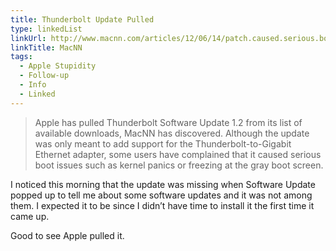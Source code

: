 ```yaml
---
title: Thunderbolt Update Pulled
type: linkedList
linkUrl: http://www.macnn.com/articles/12/06/14/patch.caused.serious.boot.issues/
linkTitle: MacNN
tags:
  - Apple Stupidity
  - Follow-up
  - Info
  - Linked
---
```


> Apple has pulled Thunderbolt Software Update 1.2 from its list of available downloads, MacNN has discovered. Although the update was only meant to add support for the Thunderbolt-to-Gigabit Ethernet adapter, some users have complained that it caused serious boot issues such as kernel panics or freezing at the gray boot screen.

I noticed this morning that the update was missing when Software Update popped up to tell me about some software updates and it was not among them. I expected it to be since I didn’t have time to install it the first time it came up.

Good to see Apple pulled it.

